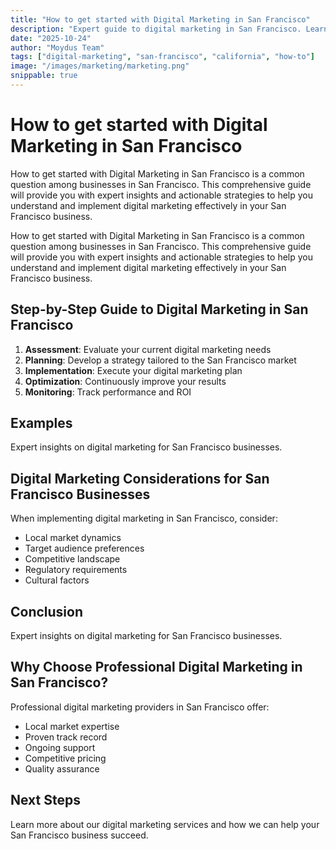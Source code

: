 ```yaml
---
title: "How to get started with Digital Marketing in San Francisco"
description: "Expert guide to digital marketing in San Francisco. Learn best practices, pricing, and strategies for San Francisco businesses."
date: "2025-10-24"
author: "Moydus Team"
tags: ["digital-marketing", "san-francisco", "california", "how-to"]
image: "/images/marketing/marketing.png"
snippable: true
---
```


# How to get started with Digital Marketing in San Francisco

How to get started with Digital Marketing in San Francisco is a common question among businesses in San Francisco. This comprehensive guide will provide you with expert insights and actionable strategies to help you understand and implement digital marketing effectively in your San Francisco business.

How to get started with Digital Marketing in San Francisco is a common question among businesses in San Francisco. This comprehensive guide will provide you with expert insights and actionable strategies to help you understand and implement digital marketing effectively in your San Francisco business.

## Step-by-Step Guide to Digital Marketing in San Francisco

1. **Assessment**: Evaluate your current digital marketing needs
2. **Planning**: Develop a strategy tailored to the San Francisco market
3. **Implementation**: Execute your digital marketing plan
4. **Optimization**: Continuously improve your results
5. **Monitoring**: Track performance and ROI

## Examples

Expert insights on digital marketing for San Francisco businesses.

## Digital Marketing Considerations for San Francisco Businesses

When implementing digital marketing in San Francisco, consider:
- Local market dynamics
- Target audience preferences
- Competitive landscape
- Regulatory requirements
- Cultural factors

## Conclusion

Expert insights on digital marketing for San Francisco businesses.

## Why Choose Professional Digital Marketing in San Francisco?

Professional digital marketing providers in San Francisco offer:
- Local market expertise
- Proven track record
- Ongoing support
- Competitive pricing
- Quality assurance

## Next Steps

Learn more about our digital marketing services and how we can help your San Francisco business succeed.

<GeoCTA 
  city="San Francisco"
  service="Digital Marketing"
  ctaText="Get Started Today"
/>
